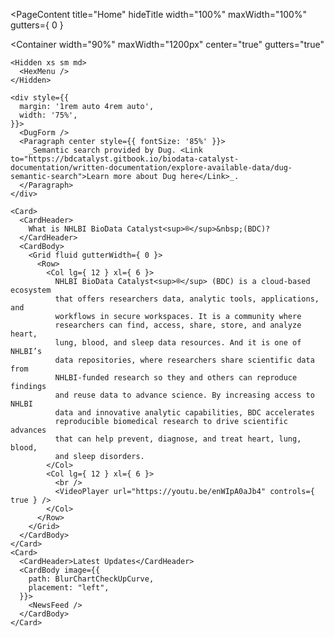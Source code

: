 






<PageContent
  title="Home"
  hideTitle
  width="100%"
  maxWidth="100%"
  gutters={ 0 }
>
  <Carousel />

  <Container
    width="90%"
    maxWidth="1200px"
    center="true"
    gutters="true"
  >
    <Hidden xs sm md>
      <HexMenu />      
    </Hidden>

    <div style={{
      margin: '1rem auto 4rem auto',
      width: '75%',
    }}>
      <DugForm />
      <Paragraph center style={{ fontSize: '85%' }}>
        _Semantic search provided by Dug. <Link to="https://bdcatalyst.gitbook.io/biodata-catalyst-documentation/written-documentation/explore-available-data/dug-semantic-search">Learn more about Dug here</Link>_.
      </Paragraph>
    </div>

    <Card>
      <CardHeader>
        What is NHLBI BioData Catalyst<sup>®</sup>&nbsp;(BDC)?
      </CardHeader>
      <CardBody>
        <Grid fluid gutterWidth={ 0 }>
          <Row>
            <Col lg={ 12 } xl={ 6 }>
              NHLBI BioData Catalyst<sup>®</sup> (BDC) is a cloud-based ecosystem
              that offers researchers data, analytic tools, applications, and
              workflows in secure workspaces. It is a community where
              researchers can find, access, share, store, and analyze heart,
              lung, blood, and sleep data resources. And it is one of NHLBI’s
              data repositories, where researchers share scientific data from
              NHLBI-funded research so they and others can reproduce findings
              and reuse data to advance science. By increasing access to NHLBI
              data and innovative analytic capabilities, BDC accelerates
              reproducible biomedical research to drive scientific advances
              that can help prevent, diagnose, and treat heart, lung, blood,
              and sleep disorders.
            </Col>
            <Col lg={ 12 } xl={ 6 }>
              <br />
              <VideoPlayer url="https://youtu.be/enWIpA0aJb4" controls={ true } />
            </Col>
          </Row>
        </Grid>
      </CardBody>
    </Card>
    <Card>
      <CardHeader>Latest Updates</CardHeader>
      <CardBody image={{
        path: BlurChartCheckUpCurve,
        placement: "left",
      }}>
        <NewsFeed />
      </CardBody>
    </Card>

  </Container>

</PageContent>

